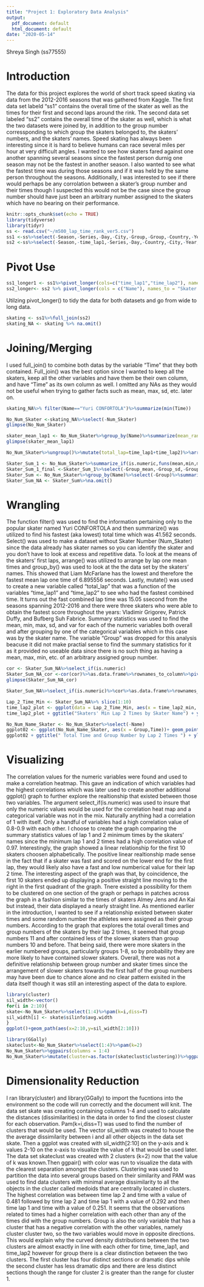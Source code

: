 ```yaml
---
title: "Project 1: Exploratory Data Analysis"
output:
  pdf_document: default
  html_document: default
date: "2020-05-14"
---
```

Shreya Singh (ss77555)

# Introduction

The data for this project explores the world of short track speed skating via data from the 2012-2016 seasons that was gathered from Kaggle. The first data set labeld "ss1" contains the overall time of the skater as well as the times for their first and second laps around the rink. The second data set labeled "ss2" contains the overall time of the skater as well, which is what the two datasets were joined by, in addition to the group number corressponding to which group the skaters belonged to, the skaters' numbers, and the skaters' names. Speed skating has always been interesting since it is hard to believe humans can race several miles per hour at very difficult angles. I wanted to see how skaters fared against one another spanning several seasons since the fastest person durnig one season may not be the fastest in another season. I also wanted to see what the fastest time was during those seasons and if it was held by the same person throughout the seasons. Additionally, I was interested to see if there would perhaps be any corrolation between a skater's group number and their times though I suspected this would not be the case since the group number should have just been an arbitrary number assigned to the skaters which have no bearing on their performance. 

```r
knitr::opts_chunk$set(echo = TRUE)
library(tidyverse)
library(tidyr)
ss <- read.csv("~/m500_lap_time_rank_ver5.csv")
ss1 <-ss%>%select(-Season,-Series,-Day,-City,-Group,-Group,-Country,-Year,-Month,-Distance,-Round,-Num_Skater,-Name,-Nationality,-Rank_In_Group,-Start_Position,-Qualification,-rank_lap1,-rank_lap2,-rank_lap3,-time_lap3,-rank_lap4,-time_lap4,-rank_lap5,-time_lap5,-Time_Event)
ss2 <-ss%>%select(-Season,-time_lap1,-Series,-Day,-Country,-City,-Year,-Month,-Distance,-Round,-Nationality,-Rank_In_Group,-Start_Position,-Qualification,-rank_lap1,-rank_lap2,-time_lap2,-rank_lap3,-time_lap3,-rank_lap4,-time_lap4,-rank_lap5,-time_lap5,-Time_Event)
```

# Pivot Use 

```r
ss1_longer1 <- ss1%>%pivot_longer(cols=c("time_lap1","time_lap2"), names_to="time_lap", values_to="Values")
ss2_longer<- ss2 %>% pivot_longer(cols = c("Name"), names_to = "Skater Info", values_to = "Value")
```

Utilzing pivot_longer() to tidy the data for both datasets and go from wide to long data.

```r
skating <- ss1%>%full_join(ss2)
skating_NA <- skating %>% na.omit()
```

# Joining/Merging

I used full_join() to combine both datas by the variable "Time" that they both contained. Full_join() was the best option since I wanted to keep all the skaters, keep all the other variables and have them be their own column, and have "Time" as its own column as well. I omitted any NAs as they would not be useful when trying to gather facts such as mean, max, sd, etc. later on. 


```r
skating_NA%>% filter(Name=="Yuri CONFORTOLA")%>%summarize(min(Time))
```

```r
No_Num_Skater <-skating_NA%>%select(-Num_Skater)
glimpse(No_Num_Skater)
```

```r
skater_mean_lap1 <- No_Num_Skater%>%group_by(Name)%>%summarize(mean_rank=mean(time_lap1,na.rm=T))%>%arrange(mean_rank)
glimpse(skater_mean_lap1)
```
 
```r
No_Num_Skater%>%ungroup()%>%mutate(total_lap=time_lap1+time_lap2)%>%arrange(desc(Name))%>%filter(total_lap==min(total_lap))
```
  

```r
Skater_Sum_1 <- No_Num_Skater%>%summarize_if(is.numeric,funs(mean,min,max,sd,var))%>%glimpse()
Skater_Sum_1_final <-Skater_Sum_1%>%select(-Group_mean,-Group_sd,-Group_var)%>%glimpse()
Skater_Sum <- No_Num_Skater%>%group_by(Name)%>%select(-Group)%>%summarize_if(is.numeric,funs(mean,min,max,sd,var))
Skater_Sum_NA <- Skater_Sum%>%na.omit()
```

# Wrangling

The function filter() was used to find the information pertaining only to the popular skater named Yuri CONFORTOLA and then summarize() was utilized to find his fastest (aka lowest) total time which was 41.562 seconds. Select() was used to make a dataset without Skater Number (Num_Skater) since the data already has skater names so you can identify the skater and you don't have to look at excess and repetitive data. To look at the means of the skaters' first laps, arrange() was utilized to arrange by lap one mean times and group_by() was used to look at the the data set by the skaters' names. This showed that Liam McFarlane has the lowest and therefore the fastest mean lap one time of 6.895556 seconds. Lastly, mutate() was used to create a new variable called "total_lap" that was a function of the variables "time_lap1" and "time_lap2" to see who had the fastest combined time. It turns out the fast combined lap time was 15.05 ssecond from the seasons spanning 2012-2016 and there were three skaters who were able to obtain the fastest score throughout the years: Vladimir Grigorev, Patrick Duffy, and Bufberg Suh Fabrice. 
Summary statistics was used to find the mean, min, max, sd, and var for each of the numeric variables both overall and after grouping by one of the categorical variables which in this case was by the skater name. The variable "Group" was dropped for this analysis beacuse it did not make practial sense to find the summary statistics for it as it provided no useable data since there is no such thing as having a mean, max, min, etc. of an arbitrary assigned group number. 


```r
cor <- Skater_Sum_NA%>%select_if(is.numeric)
Skater_Sum_NA_cor <-cor(cor)%>%as.data.frame%>%rownames_to_column%>%pivot_longer(-1,names_to="name",values_to="correlation")
glimpse(Skater_Sum_NA_cor)
```

```r
Skater_Sum_NA%>%select_if(is.numeric)%>%cor%>%as.data.frame%>%rownames_to_column%>%pivot_longer(-1)%>%ggplot(aes(rowname,name,fill=value))+geom_tile()+geom_text(aes(label=round(value,2)))+xlab("")+ylab("")+scale_fill_gradient2(low="red",high="blue")+theme(axis.text.x = element_text(angle=90, hjust=1))
```

```r
Lap_2_Time_Min <- Skater_Sum_NA%>% slice(1:10)
time_lap2_plot <- ggplot(data = Lap_2_Time_Min, aes(x = time_lap2_min, y = Time_min, color =Name)) + geom_point() 
time_lap2_plot + ggtitle("Skaters' Min Lap 2 Times by Skater Name") + ylab("Total Minimum Time (seconds)") + xlab("Minimum Lap 2 Time (seconds)") + scale_color_manual(name = "Name", labels = c("Adam FILIPOWICZ", "AGDESTEIN Einar", "Akash ARADHYA", "Alexander FATHOULLIN", "Aliaksandr ANTANENKA", "Aliaksandr VOLKAU", "ALMEY Jens", "Alvaro PENA", "AN Kai", "AN Victor"), values = c("pink", "purple", "red", "green", "blue", "magenta", "orange", "gray", "black", "yellow"))

```


```r
No_Num_Name_Skater <- No_Num_Skater%>%select(-Name)
ggplot02 <- ggplot(No_Num_Name_Skater, aes(x = Group,Time))+ geom_point(size=3,aes(color= time_lap2))+scale_color_gradient(low="blue", high="red") + theme(axis.text.x = element_text(angle=90, hjust=1))
ggplot02 + ggtitle(" Total Time and Group Number by Lap 2 Times ") + ylab("Total Times (sec)") + xlab("Group Number") + scale_x_continuous(breaks = seq(0, 50,5))
```

# Visualizing

The correlation values for the numeric variables were found and used to make a correlation heatmap. This gave an indication of which variables had the highest correlations which was later used to create another additional ggplot() graph to further explore the realtionship that existed between those two variables. The argument select_if(is.numeric) was used to insure that only the numeric values would be used for the correlation heat map and a categorical variable was not in the mix. Naturally anything had a correlation of 1 with itself. Only a handful of variables had a high correlation value of 0.8-0.9 with each other. 
I choose to create the graph comparing the summary statistics values of lap 1 and 2 minimum times by the skaters' names since the minimum lap 1 and 2 times had a high correlation value of 0.97. Interestingly, the graph showed a linear relationship for the first 10 skaters choosen alphabetically. The positive linear realtionship made sense in the fact that if a skater was fast and scored on the lower end for the first lap, they would likely also have a fast and low numberical value for their lap 2 time. The interesting aspect of the graph was that, by coincidence, the first 10 skaters ended up displaying a positive straight line moving to the right in the first quadrant of the graph. Tnere existed a possibility for them to be clustered on one section of the graph or perhaps in patches across the graph in a fashion similar to the times of skaters Almey Jens and An Kai but instead, their data displayed a nearly straight line. 
As mentioned earlier in the introduction, I wanted to see if a relationship existed between skater times and some random number the athletes were assigned as their group numbers. According to the graph that explores the total overall times and group numbers of the skaters by their lap 2 times, it seemed that group numbers 11 and after contained less of the slower skaters than group numbers 10 and before. That being said, there were more skaters in the earlier numbered groups, particularly groups 1-8, so by probability they are more likely to have contained slower skaters. Overall, there was not a definitive relationship between group number and skater times since the arrangement of slower skaters towards the first half of the group numbers may have been due to chance alone and no clear pattern exisited in the data itself though it was still an interesting aspect of the data to explore. 

```r
library(cluster)
sil_width<-vector()
for(i in 2:10){
skate<-No_Num_Skater%>%select(1:4)%>%pam(k=i,diss=T)
sil_width[i] <- skate$silinfo$avg.width
}
ggplot()+geom_path(aes(x=2:10,y=sil_width[2:10]))
```

```r
library(GGally)
skateclust<-No_Num_Skater%>%select(1:4)%>%pam(k=2)
No_Num_Skater%>%ggpairs(columns = 1:4)
No_Num_Skater%>%mutate(cluster=as.factor(skateclust$clustering))%>%ggpairs(columns = 1:4,aes(color=cluster))
```
 
# Dimensionality Reduction

I ran library(cluster) and library(GGally) to import the fucntions into the environment so the code will run correctly and the document will knit. The data set skate was creating containing columns 1-4 and used to calculate the distances (dissimilarities) in the data in order to find the closest cluster for each observation. Pam(k=i,diss=T) was used to find the number of clusters that would be used. The vector sil_width was created to house the the average dissimilarity between i and all other objects in the data set skate. Then a ggplot was created with sil_width[2:10] on the y-axis and k values 2-10 on the x-axis to visualize the value of k that would be used later.    
The data set skateclust was created with 2 clusters (k=2) now that the value of k was known.Then ggpair() with color was run to visualize the data with the clearest separation amongst the clusters. Clustering was used to partition the data into several groups based on their similarity and PAM was used to find data clusters with minimal average dissimilarity to all the objects in the cluster called medoids that are centrally located in clusters. The highest correlation was between time lap 2 and time with a value of 0.481 followed by time lap 2 and time lap 1 with a value of 0.292 and then time lap 1 and time with a value of 0.251. It seems that the observations related to times had a higher correlation with each other than any of the times did with the group numbers. Group is also the only variable that has a cluster that has a negative correlation with the other variables, namely cluster cluster two, so the two variables would move in opposite directions. This would explain why the curved density distributions between the two clusters are almost exactly in line with each other for time, time_lap1, and time_lap2 however for group there is a clear distinction between the two clusters. The first cluster has four distinct sections or dramatic dips while the second cluster has less dramatic dips and there are less distinct sections though the range for cluster 2 is greater than the range for cluster 1. 